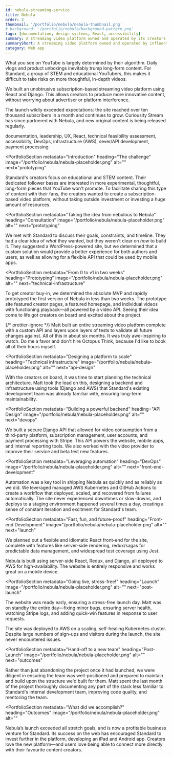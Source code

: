 ```yaml
---
id: nebula-streaming-service
title: Nebula
order: 2
thumbnail: '/portfolio/nebula/nebula-thumbnail.png'
# background: '/portfolio/nebula/background-pattern.png'
tags: [documentation, design-systems, React, accessibility]
summary: A streaming video platform owned and operated by its creators, with full creative control and a profitable, direct-to-consumer business model.
summaryShort: A streaming video platform owned and operated by influential creators.
category: Web app
---
```




<PortfolioSummary next="the-challenge">

<div>
  <IconHeading problem />

What you see on YouTube is largely determined by their algorithm. Daily vlogs and product unboxings inevitably trump long-form content. For Standard, a group of STEM and educational YouTubers, this makes it difficult to take risks on more thoughtful, in-depth videos.

</div>

<div>
  <IconHeading solution />

We built an unobtrusive subscription-based streaming video platform using React and Django. This allows creators to produce more innovative content, without worrying about advertiser or platform interference.

</div>

<div>
  <IconHeading result />

The launch wildly exceeded expectations: the site reached over ten thousand subscribers in a month and continues to grow. Curiousity Stream has since partnered with Nebula, and new original content is being released regularly.

</div>

<div>
  <IconHeading role />

documentation, leadership, UX, React, technical feasibility assessment, accessibility, DevOps, infrastructure (AWS), sever/API development, payment processing

  </div>
</PortfolioSummary>

<ImagePanel dark alt="" image="/portfolio/nebula/video-wall.jpg" />

<PortfolioSection
  metadata="Introduction"
  heading="The challenge"
  image="/portfolio/nebula/nebula-placeholder.png"
  alt=""
  next="prototyping"
  >

Standard's creators focus on educational and <def title="science, technology, engineering, and mathematics">STEM</def> content. Their dedicated follower bases are interested in more experimental, thoughtful, long-form pieces that YouTube won't promote. To facilitate sharing this type of content with their fans, the creators wanted to create a subscription-based video platform, without taking outside investment or investing a huge amount of resources.

</PortfolioSection>

<PortfolioSection
  metadata="Taking the idea from nebulous to Nebula"
  heading="Consultation"
  image="/portfolio/nebula/nebula-placeholder.png"
  alt=""
  next="prototyping"
  >

We met with Standard to discuss their goals, constraints, and timeline. They had a clear idea of _what_ they wanted, but they weren't clear on _how_ to build it. They suggested a WordPress-powered site, but we determined that a custom solution would provide a better experience for both authors and users, as well as allowing for a flexible API that could be used by mobile apps.

</PortfolioSection>

<PortfolioSection
  metadata="From 0 to v1 in two weeks"
  heading="Prototyping"
  image="/portfolio/nebula/nebula-placeholder.png"
  alt=""
  next="technical-infrastructure"
  >

To get creator buy-in, we determined the absolute <def title="Minimum viable product">MVP</def> and rapidly prototyped the first version of Nebula in less than two weeks. The prototype site featured creator pages, a featured homepage, and individual videos with functioning playback—all powered by a video API. Seeing their idea come to life got creators on board and excited about the project.

</PortfolioSection>

<Divider light />

<Panel dark>
<Testimonial
  name="Dave Wiskus"
  title="CEO"
  company="Standard Broadcast"
  url="https://standard.tv"
>

<Paragraph large inverse>
  {/* prettier-ignore */}
  Matt built an entire <Link
    as="a"
    href="https://watchnebula.com/"
    css={css`
      color: #e33592;
    `}
  >
    streaming video platform
  </Link> complete with a custom API and layers upon layers of tests to validate all future changes against.
  All of this in about six months. It was truly awe-inspiring to watch.
</Paragraph>

<Paragraph large inverse>
  Do me a favor and don't hire Octopus Think, because I'd like to book all of their hours myself.
</Paragraph>

</Testimonial>

</Panel>

<PortfolioSection
  metadata="Designing a platform to scale"
  heading="Technical infrastructure"
  image="/portfolio/nebula/nebula-placeholder.png"
  alt=""
  next="api-design"
  >

With the creators on board, it was time to start planning the technical architecture. Matt took the lead on this, designing a backend and infrastructure using tools (Django and AWS) that Standard's existing development team was already familiar with, ensuring long-term maintainability.

</PortfolioSection>

<PortfolioSection
  metadata="Building a powerful backend"
  heading="API Design"
  image="/portfolio/nebula/nebula-placeholder.png"
  alt=""
  next="devops"
  >

We built a secure Django API that allowed for video consumption from a third-party platform, subscription management, user accounts, and payment processing with Stripe. This API powers the website, mobile apps, and internal reporting tools. We also worked with the video provider to improve their service and beta test new features.

</PortfolioSection>

<PortfolioSection
  metadata="Leveraging automation"
  heading="DevOps"
  image="/portfolio/nebula/nebula-placeholder.png"
  alt=""
  next="front-end-development"
  >

Automation was a key tool in shipping Nebula as quickly and as reliably as we did. We leveraged managed AWS Kubernetes and GitHub Actions to create a workflow that deployed, scaled, and recovered from failures automatically. The site never experienced downtimes or slow-downs, and deploys to a staging environment happened several times a day, creating a sense of constant iteration and excitment for Standard's team.

</PortfolioSection>

<PortfolioSection
  metadata="Fast, fun, and future-proof"
  heading="Front-end Development"
  image="/portfolio/nebula/nebula-placeholder.png"
  alt=""
  next="launch"
  >

We planned out a flexible and idiomatic React front-end for the site, complete with features like server-side rendering, redux/sagas for predictable data management, and widespread test coverage using Jest.

Nebula is built using server-side React, Redux, and Django, all deployed to AWS for high-availability. The website is entirely responsive and works great on a mobile device.

</PortfolioSection>

<PortfolioSection
  metadata="Going live, stress-free!"
  heading="Launch"
  image="/portfolio/nebula/nebula-placeholder.png"
  alt=""
  next="post-launch"
  >

The website was ready early, ensuring a stress-free launch day. Matt was on standby the entire day—fixing minor bugs, ensuring server health, watching Stripe logs, and adding quick-win features in response to user requests.

The site was deployed to AWS on a scaling, self-healing Kubernetes cluster. Despite large numbers of sign-ups and visitors during the launch, the site never encountered issues.

</PortfolioSection>

<PortfolioSection
  metadata="Hand-off to a new team"
  heading="Post-Launch"
  image="/portfolio/nebula/nebula-placeholder.png"
  alt=""
  next="outcomes"
  >

Rather than just abandoning the project once it had launched, we were diligent in ensuring the team was well-positioned and prepared to maintain and build upon the structure we'd built for them. Matt spent the last month of the project thoroughly documenting any part of the stack less familiar to Standard's internal development team, improving code quality, and mentoring the team.

</PortfolioSection>

<PortfolioSection
  metadata="What did we accomplish?"
  heading="Outcomes"
  image="/portfolio/nebula/nebula-placeholder.png"
  alt=""
  >

Nebula’s launch exceeded all stretch goals, and is now a profitable business venture for Standard. Its success on the web has encouraged Standard to invest further in the platform, developing an iPad and Android app. Creators love the new platform—and users love being able to connect more directly with their favourite content creators.

</PortfolioSection>
